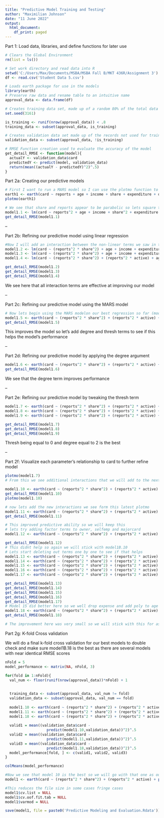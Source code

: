 ```yaml
---
title: "Predictive Model Training and Testing"
author: "Maximilian Johnson"
date: "11 June 2022"
output:
  html_document:
    df_print: paged
---
```




Part 1: Load data, libraries, and define functions for later use
```r
# Clears the Global Environment
rm(list = ls())

# Set work directory and read data into R
setwd('C:/Users/Max/Documents/MSBA/MSBA Fall B/MKT 436R/Assignment 3')
df <- read.csv('Student Data 5.csv')

# Loads earth package for use in the models
library(earth)
# Preserve raw data and rename table to an intuitive name
approval_data <- data.frame(df)

# Creates training data set, made up of a random 80% of the total data set
set.seed(3161)

is_training <- runif(nrow(approval_data)) < .8
training_data <- subset(approval_data, is_training)

# Creates validation data set made up of the records not used for training
validation_data <- subset(approval_data, !is_training)

# RMSE Function creation used to evaluate the accuracy of the model
get_detail_RMSE <- function(model){
  actualY <- validation_data$card
  predictedY <- predict(model, validation_data)
  return(mean((actualY - predictedY)^2)^.5)
}
```

Part 2a: Creating our predictive models
```r
# First I want to run a MARS model so I can use the plotmo function to get more information
earth1 <- earth(card ~ reports + age + income + share + expenditure + owner + selfemp + dependents + months + majorcards + active, data = training_data)
plotmo(earth1)

# We see that share and reports appear to be parabolic so lets square them in our first regression model
model1.1 <- lm(card ~ reports^2 + age + income + share^2 + expenditure + owner + selfemp + dependents + months + majorcards + active, data = training_data)
get_detail_RMSE(model1.1)
```

--

Part 2b: Refining our predictive model using linear regression
```r
#Now I will add an interaction between the non-linear terms we saw in the plotmo of earth1
model1.2 <- lm(card ~ (reports^2 * share^2) + age + income + expenditure + owner + selfemp + dependents + months + majorcards + share^2 + active, data = training_data)
model1.3 <- lm(card ~ (reports^2 * share^2) + age + income + expenditure + owner + selfemp + dependents + months + majorcards + (share^2 * active), data = training_data)
model1.4 <- lm(card ~ (reports^2 * share^2) + (reports^2 * active) + age + income + expenditure + owner + selfemp + dependents + months + majorcards + (share^2 * active), data = training_data)

get_detail_RMSE(model1.2)
get_detail_RMSE(model1.3)
get_detail_RMSE(model1.4)
```
We see here that all interaction terms are effective at improving our model

--

Part 2c: Refining our predictive model using the MARS model
```r
# Now lets begin using the MARS modelon our best regression so far (model1B.4)
model1.5 <- earth(card ~ (reports^2 * share^2) + (reports^2 * active) + age + income + expenditure + owner + selfemp + dependents + months + majorcards + (share^2 * active), data = training_data)
get_detail_RMSE(model1.5)
```
This improves the model so let's add degree and thresh terms to see if this helps the model's performance

--

Part 2d: Refining our predictive model by applying the degree argument
```r
model1.6 <- earth(card ~ (reports^2 * share^2) + (reports^2 * active) + age + income + expenditure + owner + selfemp + dependents + months + majorcards + (share^2 * active), degree = 2, data = training_data)
get_detail_RMSE(model1.6)
```
We see that the degree term improves performance

--

Part 2e: Refining our predictive model by tweaking the thresh term
```r
model1.7 <- earth(card ~ (reports^2 * share^2) + (reports^2 * active) + age + income + expenditure + owner + selfemp + dependents + months + majorcards + (share^2 * active), degree = 2, thresh = 0, data = training_data)
model1.8 <- earth(card ~ (reports^2 * share^2) + (reports^2 * active) + age + income + expenditure + owner + selfemp + dependents + months + majorcards + (share^2 * active), degree = 2, thresh = 0.1, data = training_data)
model1.9 <- earth(card ~ (reports^2 * share^2) + (reports^2 * active) + age + income + expenditure + owner + selfemp + dependents + months + majorcards + (share^2 * active), degree = 2, thresh = 0.01, data = training_data)

get_detail_RMSE(model1.7)
get_detail_RMSE(model1.8)
get_detail_RMSE(model1.9)
```
Thresh being equal to 0 and degree equal to 2 is the best

--

Part 2f: Visualize each parameter's relationship to card to further refine model
```r
plotmo(model1.7)
# From this we see additional interactions that we will add to the next model

model1.10 <- earth(card ~ (reports^2 * share^2) + (reports^2 * active) + age + income + expenditure + (reports^2 * owner) + (owner * share^2) + (selfemp * owner) + dependents + months + majorcards + (share^2 * active), degree = 2, thresh = 0, data = training_data)
get_detail_RMSE(model1.10)
plotmo(model1.10)

# now lets add the new interactions we see form this latest plotmo
model1.11 <- earth(card ~ (reports^2 * share^2) + (reports^2 * active) + age + income + expenditure + (reports^2 * owner) + (owner * share^2) + (selfemp * owner) + (reports^2 * dependents) + (owner * dependents) + months + (majorcards * owner) + (majorcards * selfemp) + (share^2 * active), degree = 2, thresh = 0, data = training_data)
get_detail_RMSE(model1.11)

# This improved predictive ability so we will keep this
# lets try adding factor terms to owner, selfemp and majorcard
model1.12 <- earth(card ~ (reports^2 * share^2) + (reports^2 * active) + age + income + expenditure + (reports^2 * factor(owner)) + (factor(owner) * share^2) + (factor(selfemp) * factor(owner)) + dependents + months + factor(majorcards) + (share^2 * active), degree = 2, thresh = 0, data = training_data)

get_detail_RMSE(model1.12)
# This didnt help so again we will stick with model1B.10
# Lets start deleting out terms one by one to see if that helps
model1.13 <- earth(card ~ (reports^2 * share^2) + (reports^2 * active) + income + expenditure + (reports^2 * owner) + (owner * share^2) + (selfemp * owner) + dependents + months + majorcards + (share^2 * active), degree = 2, thresh = 0, data = training_data)
model1.14 <- earth(card ~ (reports^2 * share^2) + (reports^2 * active) + age + expenditure + (reports^2 * owner) + (owner * share^2) + (selfemp * owner) + dependents + months + majorcards + (share^2 * active), degree = 2, thresh = 0, data = training_data)
model1.15 <- earth(card ~ (reports^2 * share^2) + (reports^2 * active) + age + income + (reports^2 * owner) + (owner * share^2) + (selfemp * owner) + dependents + months + majorcards + (share^2 * active), degree = 2, thresh = 0, data = training_data)
model1.16 <- earth(card ~ (reports^2 * share^2) + (reports^2 * active) + age + income + expenditure + (reports^2 * owner) + (owner * share^2) + (selfemp * owner) + months + majorcards + (share^2 * active), degree = 2, thresh = 0, data = training_data)
model1.17 <- earth(card ~ (reports^2 * share^2) + (reports^2 * active) + age + income + expenditure + (reports^2 * owner) + (owner * share^2) + (selfemp * owner) + dependents + majorcards + (share^2 * active), degree = 2, thresh = 0, data = training_data)

get_detail_RMSE(model1.13)
get_detail_RMSE(model1.14)
get_detail_RMSE(model1.15)
get_detail_RMSE(model1.16)
get_detail_RMSE(model1.17)
# Model 15 did better here so we well drop expense and add poly to age to see if this improves anything
model1.18 <- earth(card ~ (reports^2 * share^2) + (reports^2 * active) + poly(age,3) + income + (reports^2 * owner) + (owner * share^2) + (selfemp * owner) + dependents + months + majorcards + (share^2 * active), degree = 2, thresh = 0, data = training_data)
get_detail_RMSE(model1.18)

# The improvement here was very small so we will stick with this for as the final model
```


Part 2g: K-fold Cross validation

We will do a final k-fold cross validation for our best models to double check and make sure model1B.18 is the best as there are several models with near identical RMSE scores
```r

nFold = 5
model_performance <- matrix(NA, nFold, 3)

for(fold in 1:nFold){
  val_num <- floor(runif(nrow(approval_data))*nFold) + 1
  
  
  training_data <- subset(approval_data, val_num != fold)
  validation_data <- subset(approval_data, val_num == fold)
  
  model1.10 <- earth(card ~ (reports^2 * share^2) + (reports^2 * active) + age + income + expenditure + (reports^2 * owner) + (owner * share^2) + (selfemp * owner) + dependents + months + majorcards + (share^2 * active), degree = 2, thresh = 0, data = training_data)
  model1.11 <- earth(card ~ (reports^2 * share^2) + (reports^2 * active) + age + income + expenditure + (reports^2 * owner) + (owner * share^2) + (selfemp * owner) + (reports^2 * dependents) + (owner * dependents) + months + (majorcards * owner) + (majorcards * selfemp) + (share^2 * active), degree = 2, thresh = 0, data = training_data)
  model1.18 <- earth(card ~ (reports^2 * share^2) + (reports^2 * active) + poly(age,3) + income + (reports^2 * owner) + (owner * share^2) + (selfemp * owner) + dependents + months + majorcards + (share^2 * active), degree = 2, thresh = 0, data = training_data)
  
  valid1 = mean((validation_data$card -
                   predict(model1.10,validation_data))^2)^.5
  valid2 = mean((validation_data$card -
                   predict(model1.11,validation_data))^2)^.5
  valid3 = mean((validation_data$card -
                   predict(model1.18,validation_data))^2)^.5
  model_performance[fold, ] <- c(valid1, valid2, valid3)
}

colMeans(model_performance)

#Now we see that model 10 is the best so we will go with that one as our final answer and train it on the whole dataset
model1 <- earth(card ~ (reports^2 * share^2) + (reports^2 * active) + poly(age,3) + income + (reports^2 * owner) + (owner * share^2) + (selfemp * owner) + dependents + months + majorcards + (share^2 * active), degree = 2, thresh = 0, data = approval_data)

```


```r
#This reduces the file size in some cases fringe cases
model1$cv.list = NULL
model1$cv.oof.fit.tab = NULL
model1$varmod = NULL

save(model1, file = paste0('Predictive Modeling and Evaluation.Rdata'))
```